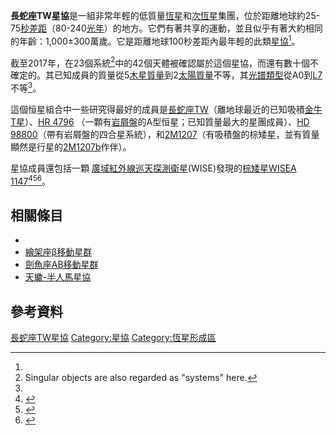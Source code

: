 '''長蛇座TW星協'''是一組非常年輕的低質量[[恆星|恆星]]和[[次恆星|次恆星]]集團，位於距離地球約25-75[[秒差距|秒差距]]（80-240[[光年|光年]]）的地方。它們有著共享的運動，並且似乎有著大約相同的年齡：1,000±300萬歲。它是距離地球100秒差距內最年輕的此類[[星協|星協]]<ref name=Gagne_2017/>。

截至2017年，在23個系統<ref>Singular objects are also regarded as "systems" here.</ref>中的42個天體被確認屬於這個星協，而還有數十個不確定的。其已知成員的質量從5[[木星質量|木星質量]]到2[[太陽質量|太陽質量]]不等，其[[光譜類型|光譜類型]]從A0到[[棕矮星#光譜類型L|L7]]不等<ref name=Gagne_2017/>。

這個恒星組合中一些研究得最好的成員是[[長蛇座TW|長蛇座TW]]（離地球最近的已知吸積[[金牛T星|金牛T星]]）、[[HD_109573|HR 4796]] （一顆有[[岩屑盤|岩屑盤]]的A型恒星；已知質量最大的星團成員）、[[HD_98800|HD 98800]]（帶有岩屑盤的四合星系統），和[[2M1207|2M1207]]（有吸積盤的棕矮星，並有質量顯然是行星的[[2M1207b|2M1207b]]作伴）。

星協成員還包括一顆 [[廣域紅外線巡天探測衛星|廣域紅外線巡天探測衛星]](WISE)發現的[[棕矮星|棕矮星]][[WISE_J1147−2040|WISEA 1147]]<ref name="Newcomb">{{cite news|last1=Newcomb|first1=Alyssa|title=Lonely Planet Unattached to a Star Found in Deep Space|url=https://abcnews.go.com/Technology/lonely-planet-unattached-star-found-deep-space/story?id=38542912|accessdate=21 April 2016|work=ABC News|date=20 April 2016}}</ref><ref name="NASA">{{cite news|title=Lone Planetary-Mass Object Found in Family of Stars|url=http://www.nasa.gov/feature/jpl/lone-planetary-mass-object-found-in-family-of-stars|accessdate=21 April 2016|work=[[NASA|NASA]]|date=19 April 2016}}</ref><ref name="Kennell">{{cite news|last1=Kennell|first1=Joanne|title=Astronomers Spot a Lonely Planet-Like Object Floating Freely in Space|url=http://thescienceexplorer.com/universe/astronomers-spot-lonely-planet-object-floating-freely-space|accessdate=21 April 2016|work=The Science Explorer}}</ref>。

== 相關條目 ==
* {{link-en|附近星協和移動群列表|List of nearby stellar associations and moving groups}}
* [[繪架座β移動星群|繪架座β移動星群]]
* [[劍魚座AB移動星群|劍魚座AB移動星群]]
*[[天蠍-半人馬星協|天蠍-半人馬星協]]

== 參考資料 ==
{{reflist|refs=
<ref name=Gagne_2017>{{cite journal
 |title  =BANYAN. IX. The Initial Mass Function and Planetary-mass Object Space Density of the TW HYA Association
 |author =Gagné, J. |author2=Faherty, J. K. |author3=Mamajek, E. E.|display-authors=etal
 |date   =2017
 |journal=The Astrophysical Journal Supplement Series
 |volume =228
 |issue  =2
 |pages  =1–62 (look p. 26, 35)
 |doi    =10.3847/1538-4365/228/2/18
 |bibcode=2017ApJS..228...18G
 |arxiv  =1612.02881
}}</ref>
}}

[[Category:長蛇座TW星協|]]
[[Category:星協|Category:星協]]
[[Category:恆星形成區|Category:恆星形成區]]